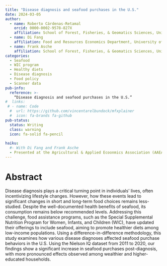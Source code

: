 ```yaml
---
title: "Disease diagnosis and seafood purchases in the U.S."
date: 2024-03-05
author:
  - name: Roberto Cárdenas-Retamal
    orcid: 0000-0002-9578-827X
    affiliation: School of Forest, Fisheries, & Geomatics Sciences, University of Florida
  - name: Di Fang
    affiliation: Food and Resources Economics Department, University of Florida
  - name: Frank Asche
    affiliation: School of Forest, Fisheries, & Geomatics Sciences, University of Florida
categories:
  - Seafood 
  - WIC program
  - Healthy diets
  - Disease diagnosis
  - Food policy 
  - Scanner data
pub-info:
  reference: >-
    “Disease diagnosis and seafood purchases in the U.S.”
#  links:
 # - name: Code
  #  url: https://github.com/vincentarelbundock/mfxplainer
  #  icon: fa-brands fa-github
pub-status: 
  status: Writing
  class: warning
  icon: fa-solid fa-pencil
  
haiku: 
  #- With Di Fang and Frank Asche
  - Presented at the Agricultural & Applied Ecoonmics Association (AAEA) 2024 conference in New Orleans
---
```


# Abstract 

Disease diagnosis plays a critical turning point in individuals’ lives, often incentivizing lifestyle changes. However, how these events lead to significant changes in short and long-term food choices remains less-studied. Despite the well-documented health benefits of seafood, its consumption remains below recommended levels. Addressing this challenge, food assistance programs, such as the Special Supplemental Nutrition Program for Women, Infants, and Children (WIC), have updated their offerings to include seafood, aiming to promote healthier diets among low-income populations. Using a difference-in-difference methodology, this study examines how various disease diagnoses affected seafood purchase behaviors in the U.S. Using the Nielson IQ dataset from 2011 to 2020, our findings show a significant increase in seafood purchases post-diagnosis, with more pronounced effects observed among wealthier and higher-educated households.
